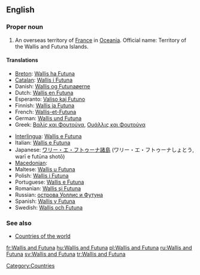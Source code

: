 ==English==

===Proper noun===
{{en-proper noun}}

# An overseas territory of [[France]] in [[Oceania]]. Official name: Territory of the Wallis and Futuna Islands.

====Translations====
{{trans-top|an overseas territory of France in Oceania}}
*[[Breton]]: [[Wallis ha Futuna]]
*[[Catalan]]: [[Wallis i Futuna]]
*Danish: [[Wallis og Futunaøerne]]
*Dutch: [[Wallis en Futuna]]
*Esperanto: [[Valiso kaj Futuno]]
*Finnish: [[Wallis ja Futuna]]
*French: [[Wallis-et-Futuna]]
*German: [[Wallis und Futuna]]
*Greek: [[Βαλίς και Φουτούνα]], [[Ουάλλις και Φουτούνα]]
{{trans-mid}}
*[[Interlingua]]: [[Wallis e Futuna]]
*Italian: [[Wallis e Futuna]]
*Japanese: [[ワリー・エ・フトゥーナ諸島]] (ワリー・エ・フトゥーナしょとう, warī e futūna shotō)
* [[Macedonian]]: {{t|mk|Волис и Футуна|tr=Vólis i Futúna|sc=Cyrl}}
*Maltese: [[Wallis u Futuna]]
*Polish: [[Wallis i Futuna]]
*Portuguese: [[Wallis e Futuna]]
*Romanian: [[Wallis şi Futuna]]
*Russian: [[острова Уоллис и Футуна]] {{m|p}}
*Spanish: [[Wallis y Futuna]]
*Swedish: [[Wallis och Futuna]]
{{trans-bottom}}

===See also===
*[[Appendix:Countries of the world|Countries of the world]]

[[Category:Countries]]

[[fr:Wallis and Futuna]]
[[hu:Wallis and Futuna]]
[[pl:Wallis and Futuna]]
[[ru:Wallis and Futuna]]
[[sv:Wallis and Futuna]]
[[tr:Wallis and Futuna]]